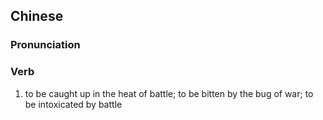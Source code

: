 {{also|恋战}}
==Chinese==
{{zh-forms|s=恋战}}

===Pronunciation===
{{zh-pron
|m=liànzhàn
|cat=v
}}

===Verb===
{{zh-verb}}

# {{lb|zh|archaic}} to be caught up in the heat of battle; to be bitten by the bug of war; to be intoxicated by battle